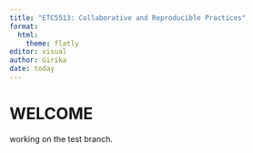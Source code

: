 ```yaml
---
title: "ETC5513: Collaborative and Reproducible Practices"
format:
  html:
    theme: flatly
editor: visual
author: Girika
date: today
---
```


# WELCOME

working on the test branch. 